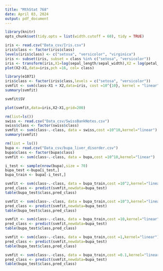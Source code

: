 ```yaml
---
title: "MthStat 768"
date: April 03, 2024
output: pdf_document
---
```


```r
library(knitr)
opts_chunk$set(tidy.opts = list(width.cutoff = 60), tidy = TRUE)
```


```r
iris <- read.csv("Data_csv/Iris.csv")
iris$class <- factor(iris$class)
levels(iris$class) <- c("setosa", "versicolor", "virginica")
iris <- subset(iris, subset = class %in% c("setosa", "versicolor"))
iris <- transform(iris,X1=log(sepal_length/sepal_width),X2 = log(petal_length/petal_width))
plot(X2~X1,data=iris,pch =16, col= class)
```
```r
library(e1071)
iris$class <- factor(iris$class,levels = c("setosa", "versicolor"))
svmfit <- svm(class~X1 + X2,data=iris, cost =10^{10}, kernel = "linear")
summary(svmfit)
```
```r
svmfit$SV
```
```r
plot(svmfit,data=iris,X2~X1,grid=200)
```
```r
rm(list=ls())
swiss <- read.csv("Data_csv/SwissBankNotes.csv")
swiss$class <- factor(swiss$class)
svmfit <- svm(class~.-class, data = swiss,cost =10^10,kernel="linear")
summary(svmfit)
```
```r
rm(list = ls())
bupa <- read.csv("Data_csv/bupa_liver_disorder.csv")
bupa$class <- factor(bupa$class)
svmfit <- svm(class~.-class, data = bupa,cost =10^10,kernel="linear")

```
```r
i_test <- sample(nrow(bupa),size = 70)
bupa_test <-bupa[i_test,]
bupa_train <- bupa[-i_test,]
```
```r
svmfit <- svm(class~.-class, data = bupa_train,cost =10^2,kernel="linear")
pred_class <- predict(svmfit,newdata=bupa_test)
table(bupa_test$class,pred_class)
```
```r
svmfit <- svm(class~.-class, data = bupa_train,cost =10^3,kernel="linear")
pred_class <- predict(svmfit,newdata=bupa_test)
table(bupa_test$class,pred_class)
```
```r
svmfit <- svm(class~.-class, data = bupa_train,cost =10,kernel="linear")
pred_class <- predict(svmfit,newdata=bupa_test)
table(bupa_test$class,pred_class)
```
```r
svmfit <- svm(class~.-class, data = bupa_train,cost =1,kernel="linear")
pred_class <- predict(svmfit,newdata=bupa_test)
table(bupa_test$class,pred_class)
```
```r
svmfit <- svm(class~.-class, data = bupa_train,cost =0.1,kernel="linear")
pred_class <- predict(svmfit,newdata=bupa_test)
table(bupa_test$class,pred_class)
```
